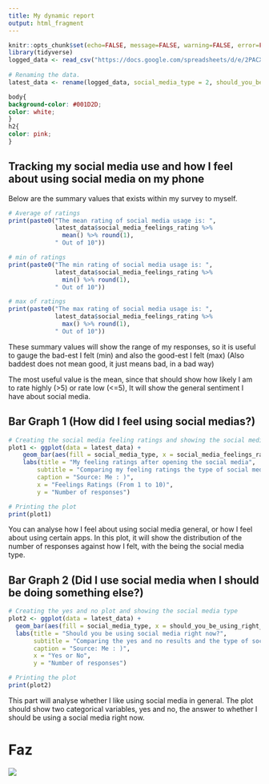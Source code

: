 ```yaml
---
title: My dynamic report
output: html_fragment
---
```


```r
knitr::opts_chunk$set(echo=FALSE, message=FALSE, warning=FALSE, error=FALSE)
library(tidyverse)
logged_data <- read_csv("https://docs.google.com/spreadsheets/d/e/2PACX-1vQq5_QAw9L2nhCovCJwihoQW-xNQ3TY7XF2SVXh9XJ4Pw_jlffRHgFiHvGTA7YU8uM7AFsx5eUoop4Q/pub?gid=222923887&single=true&output=csv")
  
# Renaming the data.
latest_data <- rename(logged_data, social_media_type = 2, should_you_be_using_right_now = 3, social_media_feelings_rating = 4)

```

```css
body{
background-color: #001D2D;
color: white;
}
h2{
color: pink;
}

```

## Tracking my social media use and how I feel about using social media on my phone

Below are the summary values that exists within my survey to myself.

```r

# Average of ratings
print(paste0("The mean rating of social media usage is: ", 
             latest_data$social_media_feelings_rating %>% 
               mean() %>% round(1),
             " Out of 10"))

# min of ratings
print(paste0("The min rating of social media usage is: ", 
             latest_data$social_media_feelings_rating %>% 
               min() %>% round(1),
             " Out of 10"))

# max of ratings
print(paste0("The max rating of social media usage is: ", 
             latest_data$social_media_feelings_rating %>% 
               max() %>% round(1),
             " Out of 10"))
```

These summary values will show the range of my responses, so it is useful to gauge the bad-est I felt (min) and also the good-est I felt (max)
(Also baddest does not mean good, it just means bad, in a bad way)

The most useful value is the mean, since that should show how likely I am to rate highly (>5) or rate low (<=5), It will show the general sentiment I have about social media.

## Bar Graph 1 (How did I feel using social medias?) 

```r
# Creating the social media feeling ratings and showing the social media type
plot1 <- ggplot(data = latest_data) + 
    geom_bar(aes(fill = social_media_type, x = social_media_feelings_rating)) +
    labs(title = "My feeling ratings after opening the social media",
        subtitle = "Comparing my feeling ratings the type of social media",
        caption = "Source: Me : )",
        x = "Feelings Ratings (From 1 to 10)",
        y = "Number of responses")

# Printing the plot
print(plot1)

```

You can analyse how I feel about using social media general, or how I feel about using certain apps.
In this plot, it will show the distribution of the number of responses against how I felt, with the being the social media type.

## Bar Graph 2 (Did I use social media when I should be doing something else?)

```r
# Creating the yes and no plot and showing the social media type
plot2 <- ggplot(data = latest_data) + 
  geom_bar(aes(fill = social_media_type, x = should_you_be_using_right_now)) +
  labs(title = "Should you be using social media right now?",
       subtitle = "Comparing the yes and no results and the type of social media used",
       caption = "Source: Me : )",
       x = "Yes or No",
       y = "Number of responses")

# Printing the plot
print(plot2)
```

This part will analyse whether I like using social media in general.
The plot should show two categorical variables, yes and no, the answer to whether I should be using a social media right now.



# Faz
![](https://media1.tenor.com/m/AHvYIcG0vMwAAAAd/fnaf-fortnite-dance.gif)


